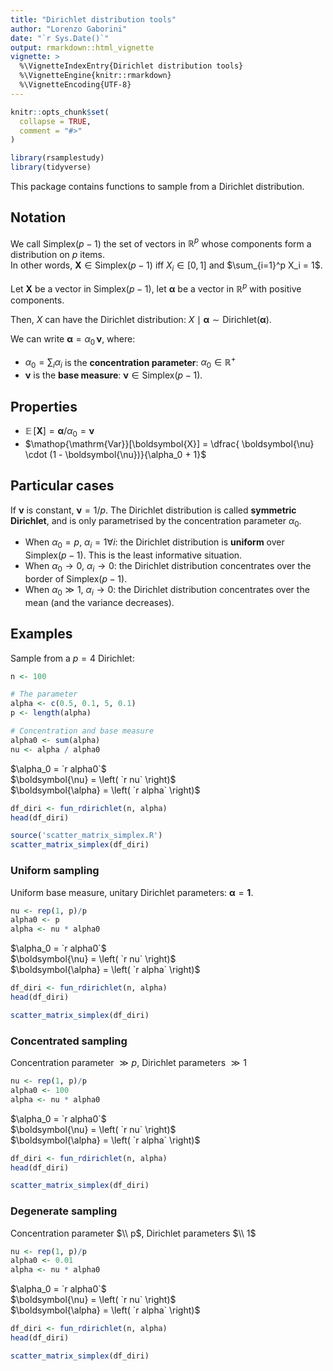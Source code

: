 ```yaml
---
title: "Dirichlet distribution tools"
author: "Lorenzo Gaborini"
date: "`r Sys.Date()`"
output: rmarkdown::html_vignette
vignette: >
  %\VignetteIndexEntry{Dirichlet distribution tools}
  %\VignetteEngine{knitr::rmarkdown}
  %\VignetteEncoding{UTF-8}
---
```

\newcommand{\simplex}[1]{\text{Simplex}{(#1)}}
\newcommand{\dirichlet}[1]{\text{Dirichlet}{(#1)}}
\renewcommand{\vec}[1]{\boldsymbol{#1}}
\newcommand{\EE}{\mathop{\mathbb{E}}}
\newcommand{\Var}{\mathop{\mathrm{Var}}}

```r
knitr::opts_chunk$set(
  collapse = TRUE,
  comment = "#>"
)

library(rsamplestudy)
library(tidyverse)
```

This package contains functions to sample from a Dirichlet distribution.


## Notation


We call $\simplex{p-1}$ the set of vectors in $\mathbb{R}^p$ whose components form a distribution on $p$ items.   
In other words, $\vec{X} \in \simplex{p-1}$ iff $X_i \in [0,1]$ and $\sum_{i=1}^p X_i = 1$.

Let $\vec{X}$ be a vector in $\simplex{p-1}$, let $\vec{\alpha}$ be a vector in $\mathbb{R}^p$ with positive components.

Then, $X$ can have the Dirichlet distribution: $X \mid \vec{\alpha} \sim \dirichlet{\vec{\alpha}}$.

We can write $\vec{\alpha} = \alpha_0 \, \vec{\nu}$, where:

* $\alpha_0 = \sum_i \alpha_i$ is the **concentration parameter**: $\alpha_0 \in \mathbb{R}^{+}$
* $\vec{\nu}$ is the **base measure**: $\vec{\nu} \in \simplex{p-1}$.

  
## Properties

- $\EE[\vec{X}] = \vec{\alpha} / \alpha_0 = \vec{\nu}$
- $\Var[\vec{X}] = \dfrac{ \vec{\nu} \cdot (1 - \vec{\nu})}{\alpha_0 + 1}$


## Particular cases

If $\vec{\nu}$ is constant, $\vec{\nu} = 1/p$. The Dirichlet distribution is called **symmetric Dirichlet**, and is only parametrised by the concentration parameter $\alpha_0$.

- When $\alpha_0 = p$, $\alpha_i = 1 \forall i$: the Dirichlet distribution is **uniform** over $\simplex{p-1}$.  This is the least informative situation.
- When $\alpha_0 \to 0$, $\alpha_i \to 0$: the Dirichlet distribution concentrates over the border of $\simplex{p-1}$.
- When $\alpha_0 \gg 1$, $\alpha_i \to 0$: the Dirichlet distribution concentrates over the mean (and the variance decreases).

## Examples

Sample from a $p=4$ Dirichlet:

```r
n <- 100

# The parameter
alpha <- c(0.5, 0.1, 5, 0.1)
p <- length(alpha)

# Concentration and base measure
alpha0 <- sum(alpha)
nu <- alpha / alpha0
```

$\alpha_0 = `r alpha0`$   
$\vec{\nu} = \left( `r nu` \right)$   
$\vec{\alpha} = \left( `r alpha` \right)$

```r
df_diri <- fun_rdirichlet(n, alpha)
head(df_diri)
```

```r

source('scatter_matrix_simplex.R')
scatter_matrix_simplex(df_diri)

```

### Uniform sampling

Uniform base measure, unitary Dirichlet parameters: $\vec{\alpha} = \vec{1}$.   

```r
nu <- rep(1, p)/p
alpha0 <- p
alpha <- nu * alpha0
```

$\alpha_0 = `r alpha0`$   
$\vec{\nu} = \left( `r nu` \right)$   
$\vec{\alpha} = \left( `r alpha` \right)$

```r
df_diri <- fun_rdirichlet(n, alpha)
head(df_diri)
```

```r
scatter_matrix_simplex(df_diri)
```


### Concentrated sampling

Concentration parameter $\gg p$, Dirichlet parameters $\gg 1$

```r
nu <- rep(1, p)/p
alpha0 <- 100
alpha <- nu * alpha0
```

$\alpha_0 = `r alpha0`$   
$\vec{\nu} = \left( `r nu` \right)$   
$\vec{\alpha} = \left( `r alpha` \right)$

```r
df_diri <- fun_rdirichlet(n, alpha)
head(df_diri)
```

```r
scatter_matrix_simplex(df_diri)
```


### Degenerate sampling

Concentration parameter $\\ p$, Dirichlet parameters $\\ 1$

```r
nu <- rep(1, p)/p
alpha0 <- 0.01
alpha <- nu * alpha0
```

$\alpha_0 = `r alpha0`$   
$\vec{\nu} = \left( `r nu` \right)$   
$\vec{\alpha} = \left( `r alpha` \right)$

```r
df_diri <- fun_rdirichlet(n, alpha)
head(df_diri)
```

```r
scatter_matrix_simplex(df_diri)
```
